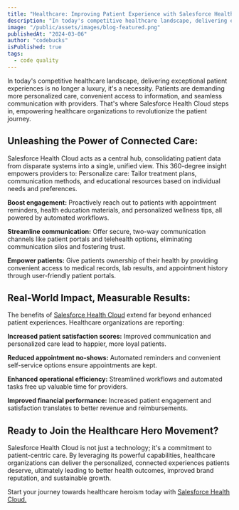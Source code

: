 ```yaml
---
title: "Healthcare: Improving Patient Experience with Salesforce Health Cloud"
description: "In today's competitive healthcare landscape, delivering exceptional patient experiences is no longer a luxury, it's a necessity. Patients are demanding more personalized care, convenient access to information, and seamless communication with providers. That's where [Salesforce Health Cloud](http://www.cloudprism.in) steps in, empowering healthcare organizations to revolutionize the patient journey."
image: "/public/assets/images/blog-featured.png"
publishedAt: "2024-03-06"
author: "codebucks"
isPublished: true
tags:
  - code quality
---
```


In today's competitive healthcare landscape, delivering exceptional patient experiences is no longer a luxury, it's a necessity. Patients are demanding more personalized care, convenient access to information, and seamless communication with providers. That's where Salesforce Health Cloud steps in, empowering healthcare organizations to revolutionize the patient journey.

## Unleashing the Power of Connected Care:

Salesforce Health Cloud acts as a central hub, consolidating patient data from disparate systems into a single, unified view. This 360-degree insight empowers providers to:
Personalize care: Tailor treatment plans, communication methods, and educational resources based on individual needs and preferences.

**Boost engagement:** Proactively reach out to patients with appointment reminders, health education materials, and personalized wellness tips, all powered by automated workflows.

**Streamline communication:** Offer secure, two-way communication channels like patient portals and telehealth options, eliminating communication silos and fostering trust.

**Empower patients:** Give patients ownership of their health by providing convenient access to medical records, lab results, and appointment history through user-friendly patient portals.

## Real-World Impact, Measurable Results:

The benefits of [Salesforce Health Cloud](http://www.cloudprism.in) extend far beyond enhanced patient experiences. Healthcare organizations are reporting:

**Increased patient satisfaction scores:** Improved communication and personalized care lead to happier, more loyal patients.

**Reduced appointment no-shows:** Automated reminders and convenient self-service options ensure appointments are kept.

**Enhanced operational efficiency:** Streamlined workflows and automated tasks free up valuable time for providers.

**Improved financial performance:** Increased patient engagement and satisfaction translates to better revenue and reimbursements.

## Ready to Join the Healthcare Hero Movement?

Salesforce Health Cloud is not just a technology; it's a commitment to patient-centric care. By leveraging its powerful capabilities, healthcare organizations can deliver the personalized, connected experiences patients deserve, ultimately leading to better health outcomes, improved brand reputation, and sustainable growth.

Start your journey towards healthcare heroism today with [Salesforce Health Cloud.](http://www.cloudprism.in)
